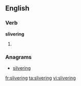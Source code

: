 ==English==

===Verb===
'''slivering'''

# {{present participle of|sliver}}

===Anagrams===
* [[silvering#English|silvering]]

[[fr:slivering]]
[[ta:slivering]]
[[vi:slivering]]